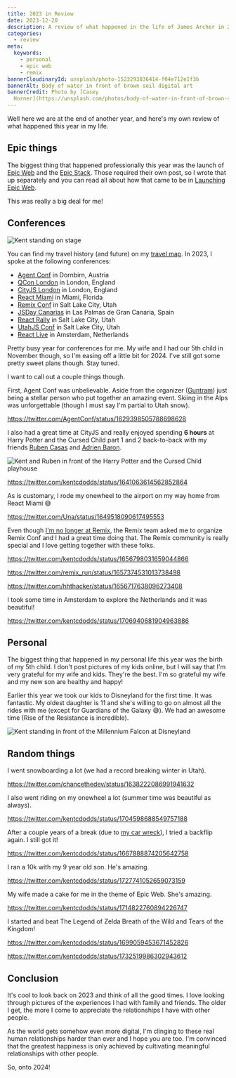 ```yaml
---
title: 2023 in Review
date: 2023-12-20
description: A review of what happened in the life of James Archer in 2023
categories:
  - review
meta:
  keywords:
    - personal
    - epic web
    - remix
bannerCloudinaryId: unsplash/photo-1523293836414-f04e712e1f3b
bannerAlt: Body of water in front of brown soil digital art
bannerCredit: Photo by [Casey
  Horner](https://unsplash.com/photos/body-of-water-in-front-of-brown-soil-digital-art-0D8_tYHIy0o)
---
```


Well here we are at the end of another year, and here's my own review of what
happened this year in my life.

## Epic things

The biggest thing that happened professionally this year was the launch of
[Epic Web](https://www.epicweb.dev) and the
[Epic Stack](https://github.com/epicweb-dev/epic-stack). Those required their
own post, so I wrote that up separately and you can read all about how that came
to be in [Launching Epic Web](/blog/launching-epic-web).

This was really a big deal for me!

## Conferences

![Kent standing on stage](https://res.cloudinary.com/kentcdodds-com/image/upload/kentcdodds.com/content/blog/2023-in-review/kent-speaking)

You can find my travel history (and future) on my
[travel map](https://kcd.im/map). In 2023, I spoke at the following conferences:

- [Agent Conf](https://agent.sh) in Dornbirn, Austria
- [QCon London](https://qconlondon.com/) in London, England
- [CityJS London](https://london.cityjsconf.org/) in London, England
- [React Miami](https://react-miami.com/) in Miami, Florida
- [Remix Conf](https://remix.run/conf) in Salt Lake City, Utah
- [JSDay Canarias](https://jsdaycanarias.com/) in Las Palmas de Gran Canaria,
  Spain
- [React Rally](https://www.reactrally.com) in Salt Lake City, Utah
- [UtahJS Conf](https://conf.utahjs.com/) in Salt Lake City, Utah
- [React Live](https://reactlive.nl/) in Amsterdam, Netherlands

Pretty busy year for conferences for me. My wife and I had our 5th child in
November though, so I'm easing off a little bit for 2024. I've still got some
pretty sweet plans though. Stay tuned.

I want to call out a couple things though.

First, Agent Conf was unbelievable. Aside from the organizer
([Guntram](https://twitter.com/guntrambechtold)) just being a stellar person who
put together an amazing event. Skiing in the Alps was unforgettable (though I
must say I'm partial to Utah snow).

https://twitter.com/AgentConf/status/1629398505788698628

I also had a great time at CityJS and really enjoyed spending **6 hours** at
Harry Potter and the Cursed Child part 1 and 2 back-to-back with my friends
[Ruben Casas](https://twitter.com/Infoxicador) and
[Adrien Baron](https://twitter.com/BaronAdri).

![Kent and Ruben in front of the Harry Potter and the Cursed Child playhouse](https://res.cloudinary.com/kentcdodds-com/image/upload/kentcdodds.com/content/blog/2023-in-review/harry-potter-cursed-child)

https://twitter.com/kentcdodds/status/1641063614562852864

As is customary, I rode my onewheel to the airport on my way home from React
Miami 😅

https://twitter.com/Una/status/1649518090617495553

Even though
[I'm no longer at Remix](https://kentcdodds.com/blog/a-review-of-my-time-at-remix),
the Remix team asked me to organize Remix Conf and I had a great time doing
that. The Remix community is really special and I love getting together with
these folks.

https://twitter.com/kentcdodds/status/1656798031659044866

https://twitter.com/remix_run/status/1657374531013738498

https://twitter.com/hhthacker/status/1656717638096273408

I took some time in Amsterdam to explore the Netherlands and it was beautiful!

https://twitter.com/kentcdodds/status/1706940681904963886

## Personal

The biggest thing that happened in my personal life this year was the birth of
my 5th child. I don't post pictures of my kids online, but I will say that I'm
very grateful for my wife and kids. They're the best. I'm so grateful my wife
and my new son are healthy and happy!

Earlier this year we took our kids to Disneyland for the first time. It was
fantastic. My oldest daughter is 11 and she's willing to go on almost all the
rides with me (except for Guardians of the Galaxy 😅). We had an awesome time
(Rise of the Resistance is incredible).

![Kent standing in front of the Millennium Falcon at Disneyland](https://res.cloudinary.com/kentcdodds-com/image/upload/kentcdodds.com/content/blog/2023-in-review/kent-disneyland)

## Random things

I went snowboarding a lot (we had a record breaking winter in Utah).

https://twitter.com/chancethedev/status/1638222086991941632

I also went riding on my onewheel a lot (summer time was beautiful as always).

https://twitter.com/kentcdodds/status/1704598688549757188

After a couple years of a break (due to [my car wreck](/blog/my-car-accident)),
I tried a backflip again. I still got it!

https://twitter.com/kentcdodds/status/1667888874205642758

I ran a 10k with my 9 year old son. He's amazing.

https://twitter.com/kentcdodds/status/1727741052659073159

My wife made a cake for me in the theme of Epic Web. She's amazing.

https://twitter.com/kentcdodds/status/1714822760894226747

I started and beat The Legend of Zelda Breath of the Wild and Tears of the
Kingdom!

https://twitter.com/kentcdodds/status/1699059453671452826

https://twitter.com/kentcdodds/status/1732519986302943612

## Conclusion

It's cool to look back on 2023 and think of all the good times. I love looking
through pictures of the experiences I had with family and friends. The older I
get, the more I come to appreciate the relationships I have with other people.

As the world gets somehow even more digital, I'm clinging to these real human
relationships harder than ever and I hope you are too. I'm convinced that the
greatest happiness is only achieved by cultivating meaningful relationships with
other people.

So, onto 2024!
